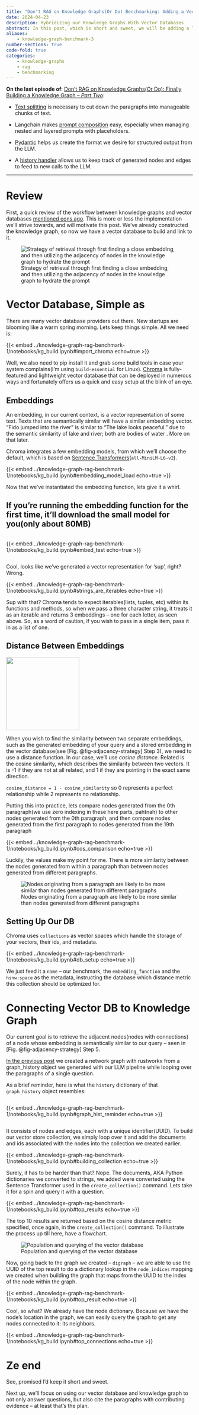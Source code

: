 ```yaml
---
title: "Don't RAG on Knowledge Graphs(Or Do) Benchmarking: Adding a Vector Database -- *Part Three*"
date: 2024-04-23
description: Hybridizing our Knowledge Graphs With Vector Databases
abstract: In this post, which is short and sweet, we will be adding a layer of semantic vector storage(using Chroma) to our knowledge graph. I will go over the process of generating embeddings for the nodes in our knowledge graph and linking them with the vector database.
aliases:
    - knowledge-graph-benchmark-3
number-sections: true
code-fold: true
categories:
    - knowledge-graphs
    - rag
    - benchmarking
---
```


**On the last episode of**: [Don't RAG on Knowledge Graphs(Or Do): Finally Building a Knowledge Graph -- *Part Two*](../knowledge-graph-rag-benchmark-2/index.qmd):

-   [Text splitting](../knowledge-graph-rag-benchmark-2/index.qmd#lets-split-some-text) is necessary to cut down the paragraphs into manageable chunks of text.

-   Langchain makes [prompt composition](../knowledge-graph-rag-benchmark-2/index.qmd#prompting) easy, especially when managing nested and layered prompts with placeholders.

-   [Pydantic](../knowledge-graph-rag-benchmark-2/index.qmd##instructions-pydantic-and-json-schema-magic) helps us create the format we desire for structured output from the LLM.

-   A [history handler](../knowledge-graph-rag-benchmark-2/index.qmd#knowledge-graph-generation-with-history) allows us to keep track of generated nodes and edges to feed to new calls to the LLM.

------------------------------------------------------------------------

# Review

First, a quick review of the workflow between knowledge graphs and vector databases [mentioned eons ago](../knowledge-graph-rag-benchmark-0/index.qmd#retrieval-strategy-1-focused-on-embeddings-search-followed-by-knowledge-graph-adjacency). This is more or less the implementation we'll strive towards, and will motivate this post. We've already constructed the knowledge graph, so now we have a vector database to build and link to it.

![Strategy of retrieval through first finding a close embedding, and then utilizing the adjacency of nodes in the knowledge graph to hydrate the prompt](/technical_blog/knowledge-graph-rag-benchmark-0\images\adjacency%20strategy.png){#fig-adjacency-strategy .column-page}

# Vector Database, Simple as

There are many vector database providers out there. New startups are blooming like a warm spring morning. Lets keep things simple. All we need is:

{{< embed ../knowledge-graph-rag-benchmark-1/notebooks/kg_build.ipynb#import_chroma echo=true >}}

Well, we also need to pip install it and grab some build tools in case your system complains(I'm using `build-essential` for Linux). [Chroma](https://www.trychroma.com) is fully-featured and lightweight vector database that can be deployed in numerous ways and fortunately offers us a quick and easy setup at the blink of an eye.

## Embeddings

An embedding, in our current context, is a vector representation of some text. Texts that are semantically similar will have a similar embedding vector. "Fido jumped into the river" is similar to "The lake looks peaceful." due to the semantic similarity of lake and river; both are bodies of water . More on that later.

Chroma integrates a few embedding models, from which we'll choose the default, which is based on [Sentence Transformers](https://www.sbert.net)(`all-MiniLM-L6-v2`).

{{< embed ../knowledge-graph-rag-benchmark-1/notebooks/kg_build.ipynb#embedding_model_load echo=true >}}

Now that we've instantiated the embedding function, lets give it a whirl.

::: callout-note
## If you're running the embedding function for the first time, it'll download the small model for you(only about 80MB)
:::

::: {style="max-height: 280px; overflow: auto"}
{{< embed ../knowledge-graph-rag-benchmark-1/notebooks/kg_build.ipynb#embed_test echo=true >}}
:::

Cool, looks like we've generated a vector representation for 'sup', right? Wrong.

{{< embed ../knowledge-graph-rag-benchmark-1/notebooks/kg_build.ipynb#strings_are_iterables echo=true >}}

Sup with that? Chroma tends to expect iterables(lists, tuples, etc) within its functions and methods, so when we pass a three character string, it treats it as an iterable and returns 3 embeddings – one for each letter, as seen above. So, as a word of caution, if you wish to pass in a single item, pass it in as a list of one.

## Distance Between Embeddings

![](images/cos_similarity.jpg){.column-margin width="197"}

When you wish to find the similarity between two separate embeddings, such as the generated embedding of your query and a stored embedding in the vector database(see [Fig. @fig-adjacency-strategy] Step 3), we need to use a distance function. In our case, we'll use *cosine distance.* Related is the cosine similarity, which describes the similarity between two vectors. It is -1 if they are not at all related, and 1 if they are pointing in the exact same direction.

`cosine_distance = 1 - cosine_similarity` so 0 represents a perfect relationship while 2 represents no relationship.

Putting this into practice, lets compare nodes generated from the 0th paragraph(we use zero indexing in these here parts, pahtnah) to other nodes generated from the 0th paragraph, and then compare nodes generated from the first paragraph to nodes generated from the 19th paragraph

{{< embed ../knowledge-graph-rag-benchmark-1/notebooks/kg_build.ipynb#cos_comparison echo=true >}}

Luckily, the values make my point for me. There is more similarity between the nodes generated from within a paragraph than between nodes generated from different paragraphs.

![Nodes originating from a paragraph are likely to be more similar than nodes generated from different paragraphs](images/similarity_comparison.png){#fig-similarity-comparison}

## Setting Up Our DB

Chroma uses `collections` as vector spaces which handle the storage of your vectors, their ids, and metadata.

{{< embed ../knowledge-graph-rag-benchmark-1/notebooks/kg_build.ipynb#db_setup echo=true >}}

We just feed it a `name` – our benchmark, the `embedding_function` and the `hsnw:space` as the metadata, instructing the database which distance metric this collection should be optimized for.

# Connecting Vector DB to Knowledge Graph

Our current goal is to retrieve the adjacent nodes(nodes with connections) of a node whose embedding is semantically similar to our query – seen in [Fig. @fig-adjacency-strategy] Step 5.

[In the previous post](../knowledge-graph-rag-benchmark-2/index.qmd#knowledge-graph-generation-with-history) we created a network graph with rustworkx from a graph_history object we generated with our LLM pipeline while looping over the paragraphs of a single question.

As a brief reminder, here is what the `history` dictionary of that `graph_history` object resembles:

::: {style="max-height: 280px; overflow: auto"}
{{< embed ../knowledge-graph-rag-benchmark-1/notebooks/kg_build.ipynb#graph_hist_reminder echo=true >}}
:::

It consists of nodes and edges, each with a unique identifier(UUID). To build our vector store collection, we simply loop over it and add the documents and ids associated with the nodes into the collection we created earlier.

{{< embed ../knowledge-graph-rag-benchmark-1/notebooks/kg_build.ipynb#building_collection echo=true >}}

Surely, it has to be harder than that? Nope. The documents, AKA Python dictionaries we converted to strings, we added were converted using the Sentence Transformer used in the `create_collection()` command. Lets take it for a spin and query it with a question.

{{< embed ../knowledge-graph-rag-benchmark-1/notebooks/kg_build.ipynb#top_results echo=true >}}

The top 10 results are returned based on the cosine distance metric specified, once again, in the `create_collection()` command. To illustrate the process up till here, have a flowchart.

![Population and querying of the vector database](images/vec_populate.png){.column-page .preview-image}

Now, going back to the graph we created -- `digraph` -- we are able to use the UUID of the top result to do a dictionary lookup in the `node_indices` mapping we created when building the graph that maps from the UUID to the index of the node within the graph.

{{< embed ../knowledge-graph-rag-benchmark-1/notebooks/kg_build.ipynb#top_result echo=true >}}

Cool, so what? We already have the node dictionary. Because we have the node's location in the graph, we can easily query the graph to get any nodes connected to it: its neighbors.

{{< embed ../knowledge-graph-rag-benchmark-1/notebooks/kg_build.ipynb#top_connections echo=true >}}

# Ze end

See, promised I'd keep it short and sweet.

Next up, we'll focus on using our vector database and knowledge graph to not only answer questions, but also cite the paragraphs with contributing evidence – at least that's the plan.